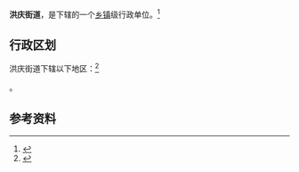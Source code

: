 {{中国乡级行政区|61/01/11/005/000}}

'''洪庆街道'''，是{{PRC admin/fullname|61/01/11/005/000|3}}下辖的一个[[乡镇|乡镇]]级行政单位。<ref>{{PRC admin/ref sgc|{{PRC admin/parent|61/01/11/005/000}}}}</ref>

== 行政区划 ==

洪庆街道下辖以下地区：<ref>{{PRC admin/ref sgc|61/01/11/005/000}}</ref>

{{PRC admin/children|61/01/11/005/000}}。

== 参考资料 ==

{{reflist}}

{{行政区划小作品}}
{{PRC admin/navcat|61/01/11/005/000}}